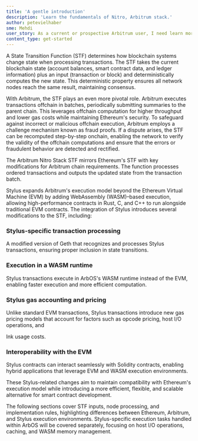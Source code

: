 ```yaml
---
title: 'A gentle introduction'
description: 'Learn the fundamentals of Nitro, Arbitrum stack.'
author: petevielhaber
sme: Mehdi
user_story: As a current or prospective Arbitrum user, I need learn more about Nitros design.
content_type: get-started
---
```


A <a data-quicklook-from="state-transition-function">State Transition Function</a> (STF) determines how <a data-quicklook-from="blockchain">blockchain</a> systems change state when processing transactions. The STF takes the current blockchain state (account balances, <a data-quicklook-from="smart-contract">smart contract</a> data, and ledger information) plus an input (<a data-quicklook-from="transaction">transaction</a> or block) and deterministically computes the new state. This deterministic property ensures all network nodes reach the same result, maintaining consensus.

With <a data-quicklook-from="arbitrum">Arbitrum</a>, the STF plays an even more pivotal role. <a data-quicklook-from="arbitrum">Arbitrum</a> executes transactions offchain in batches, periodically submitting summaries to the <a data-quicklook-from="parent-chain">parent chain</a>. This leverages offchain computation for higher throughput and lower gas costs while maintaining Ethereum's security. To safeguard against incorrect or malicious offchain execution, Arbitrum employs a <a data-quicklook-from="challenge">challenge</a> mechanism known as fraud proofs. If a dispute arises, the STF can be recomputed step-by-step onchain, enabling the network to verify the validity of the offchain computations and ensure that the errors or fraudulent behavior are detected and rectified.

The <a data-quicklook-from="arbitrum-nitro">Arbitrum Nitro</a> Stack STF mirrors Ethereum's STF with key modifications for <a data-quicklook-from="arbitrum-chain">Arbitrum chain</a> requirements. The function processes ordered transactions and outputs the updated state from the transaction <a data-quicklook-from="batch">batch</a>.

<a data-quicklook-from="stylus">Stylus</a> expands Arbitrum's execution model beyond the Ethereum Virtual
Machine (EVM) by adding WebAssembly (<a data-quicklook-from="wasm">WASM</a>)–based execution, allowing
high-performance contracts in Rust, C, and C++ to run alongside traditional EVM contracts. The integration
of Stylus introduces several modifications to the STF, including:


### Stylus-specific transaction processing

A modified version of <a data-quicklook-from="geth">Geth</a> that recognizes and processes Stylus transactions, ensuring proper inclusion in state transitions.

### Execution in a WASM runtime

Stylus transactions execute in <a data-quicklook-from="arbos">ArbOS</a>'s WASM runtime instead of the EVM, enabling faster execution and more efficient
computation.

### Stylus gas accounting and pricing

Unlike standard EVM transactions, Stylus transactions introduce new gas pricing models that account for factors such as opcode pricing, host I/O operations, and

<a data-quicklook-from="ink">Ink</a> usage costs.

### Interoperability with the EVM

Stylus contracts can interact seamlessly with Solidity contracts, enabling hybrid applications that leverage EVM and WASM execution environments.

These Stylus-related changes aim to maintain compatibility with Ethereum's execution model while introducing a more efficient, flexible, and scalable
alternative for smart contract development.

The following sections cover STF inputs, node processing, and implementation rules, highlighting differences between Ethereum, Arbitrum, and Stylus execution environments. Stylus-specific execution tasks handled within ArbOS will be covered separately, focusing on host I/O operations, caching, and WASM memory management.

